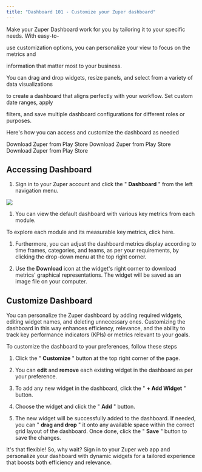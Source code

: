 ```yaml
---
title: "Dashboard 101 - Customize your Zuper dashboard"
---
```


Make your Zuper Dashboard work for you by tailoring it to your specific needs. With easy-to-

use customization options, you can personalize your view to focus on the metrics and

information that matter most to your business.

You can drag and drop widgets, resize panels, and select from a variety of data visualizations

to create a dashboard that aligns perfectly with your workflow. Set custom date ranges, apply

filters, and save multiple dashboard configurations for different roles or purposes.

Here's how you can access and customize the dashboard as needed

<Tip>
  Download Zuper from Play Store
</Tip>

<Info>
  Download Zuper from Play Store
</Info>

<Note>
  Download Zuper from Play Store
</Note>

## Accessing Dashboard

1. Sign in to your Zuper account and click the " **Dashboard** " from the left navigation menu.

![](/Dash-10.png)

1. You can view the default dashboard with various key metrics from each module.

To explore each module and its measurable key metrics, click here.

1. Furthermore, you can adjust the dashboard metrics display according to time frames,
   categories, and teams, as per your requirements, by clicking the drop-down menu at the top
   right corner.

2. Use the **Download** icon at the widget's right corner to download metrics' graphical representations. The widget will be saved as an image file on your computer.

## Customize Dashboard

You can personalize the Zuper dashboard by adding required widgets, editing widget names,
and deleting unnecessary ones. Customizing the dashboard in this way enhances efficiency, relevance, and the ability to track key performance indicators (KPIs) or metrics relevant to your goals.

To customize the dashboard to your preferences, follow these steps

1. Click the " **Customize** " button at the top right corner of the page.

2. You can **edit** and **remove** each existing widget in the dashboard as per your preference.

3. To add any new widget in the dashboard, click the " **+ Add Widget** " button.

4. Choose the widget and click the " **Add** " button.

5. The new widget will be successfully added to the dashboard. If needed, you can " **drag
   and drop** " it onto any available space within the correct grid layout of the dashboard. Once
   done, click the " **Save** " button to save the changes.

It's that flexible! So, why wait? Sign in to your Zuper web app and personalize your
dashboard with dynamic widgets for a tailored experience that boosts both efficiency and
relevance.